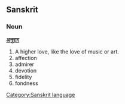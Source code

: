 ==Sanskrit==
===Noun===
'''[[अनुराग]]'''

#A higher love, like the love of music or art.
#affection
#admirer
#devotion
#fidelity
#fondness

[[Category:Sanskrit language]]